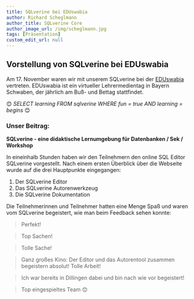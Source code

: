 ```yaml
---
title: SQLverine bei EDUswabia
author: Richard Scheglmann
author_title: SQLverine Core
author_image_url: /img/scheglmann.jpg
tags: [Präsentation]
custom_edit_url: null
---
```

## Vorstellung von SQLverine bei EDUswabia

Am 17. November waren wir mit unserem SQLverine bei der [EDUswabia](https://eduswabia.wordpress.com/) vertreten. EDUswabia ist ein virtueller Lehrermedientag in Bayern Schwaben, der jährlich am Buß- und Bettag stattfindet.

😊 *SELECT learning FROM sqlverine WHERE fun = true AND  learning = begins* 😊

<!--truncate-->

### Unser Beitrag:

**SQLverine - eine didaktische Lernumgebung für Datenbanken / Sek / Workshop**

In eineinhalb Stunden haben wir den Teilnehmern den online SQL Editor SQLverine vorgestellt. Nach einem ersten Überblick über die Webseite wurde auf die drei Hauptpunkte eingegangen:
1. Der SQLverine Editor
2. Das SQLverine Autorenwerkzeug
3. Die SQLverine Dokumentation

Die Teilnehmerinnen und Teilnehmer hatten eine Menge Spaß und waren vom SQLverine begeistert, wie man beim Feedback sehen konnte:

> Perfekt!

> Top Sachen!

> Tolle Sache!

> Ganz großes Kino: Der Editor und das Autorentool zusammen begeistern absolut! Tolle Arbeit!

> Ich war bereits in Dillingen dabei und bin nach wie vor begeistert!

> Top eingespieltes Team 😊
